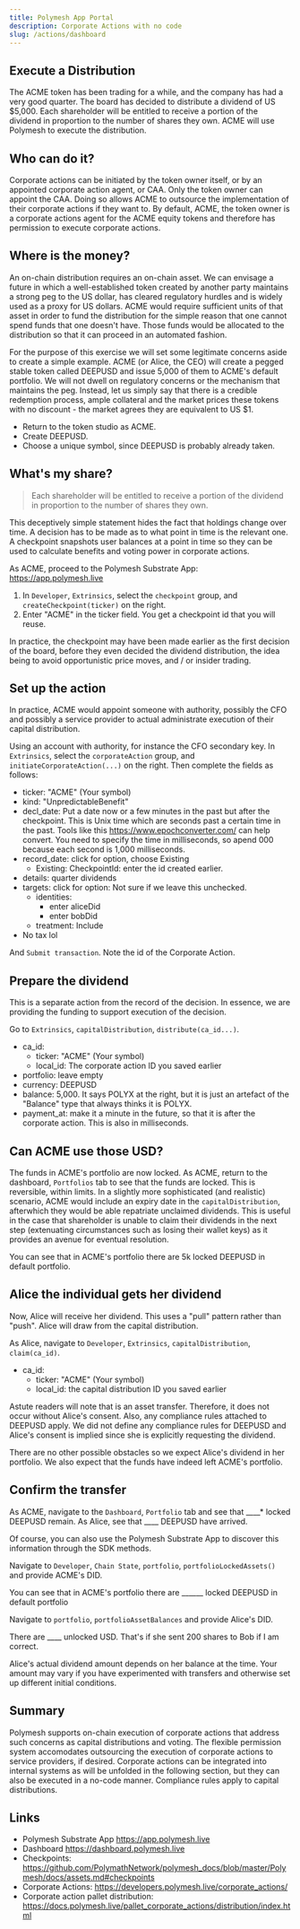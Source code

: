```yaml
---
title: Polymesh App Portal
description: Corporate Actions with no code
slug: /actions/dashboard
---
```



## Execute a Distribution

The ACME token has been trading for a while, and the company has had a very good quarter. The board has decided to distribute a dividend of US $5,000. Each shareholder will be entitled to receive a portion of the dividend in proportion to the number of shares they own. ACME will use Polymesh to execute the distribution.

## Who can do it?

Corporate actions can be initiated by the token owner itself, or by an appointed corporate action agent, or CAA. Only the token owner can appoint the CAA. Doing so allows ACME to outsource the implementation of their corporate actions if they want to. By default, ACME, the token owner is a corporate actions agent for the ACME equity tokens and therefore has permission to execute corporate actions. 

## Where is the money?

An on-chain distribution requires an on-chain asset. We can envisage a future in which a well-established token created by another party maintains a strong peg to the US dollar, has cleared regulatory hurdles and is widely used as a proxy for US dollars. ACME would require sufficient units of that asset in order to fund the distribution for the simple reason that one cannot spend funds that one doesn't have. Those funds would be allocated to the distribution so that it can proceed in an automated fashion. 

For the purpose of this exercise we will set some legitimate concerns aside to create a simple example. ACME (or Alice, the CEO) will create a pegged stable token called DEEPUSD and issue 5,000 of them to ACME's default portfolio. We will not dwell on regulatory concerns or the mechanism that maintains the peg. Instead, let us simply say that there is a credible redemption process, ample collateral and the market prices these tokens with no discount - the market agrees they are equivalent to US $1. 

- Return to the token studio as ACME.
- Create DEEPUSD.
- Choose a unique symbol, since DEEPUSD is probably already taken.


## What's my share?

<!-- I'm not sure this is needed because the previous section claims that corporate actions create checkpoints. -->

> Each shareholder will be entitled to receive a portion of the dividend in proportion to the number of shares they own.

This deceptively simple statement hides the fact that holdings change over time. A decision has to be made as to what point in time is the relevant one. A checkpoint snapshots user balances at a point in time so they can be used to calculate benefits and voting power in corporate actions. 

As ACME, proceed to the Polymesh Substrate App: https://app.polymesh.live 

1. In `Developer`, `Extrinsics`, select the `checkpoint` group, and `createCheckpoint(ticker)` on the right. 
2. Enter "ACME" in the ticker field. You get a checkpoint id that you will reuse. 

In practice, the checkpoint may have been made earlier as the first decision of the board, before they even decided the dividend distribution, the idea being to avoid opportunistic price moves, and / or insider trading.

## Set up the action

In practice, ACME would appoint someone with authority, possibly the CFO and possibly a service provider to actual administrate execution of their capital distribution. 

Using an account with authority, for instance the CFO secondary key. In `Extrinsics`, select the `corporateAction` group, and `initiateCorporateAction(...)` on the right. Then complete the fields as follows:

* ticker: "ACME" (Your symbol)
* kind: "UnpredictableBenefit"
* decl_date: Put a date now or a few minutes in the past but after the checkpoint. This is Unix time which are seconds past a certain time in the past. Tools like this https://www.epochconverter.com/ can help convert. You need to specify the time in milliseconds, so apend 000 because each second is 1,000 milliseconds. 
* record_date: click for option, choose Existing <!-- try for creating a new one on the fly -->
    * Existing: CheckpointId: enter the id created earlier.
* details: quarter dividends
* targets: click for option: Not sure if we leave this unchecked. <!-- should default to "everyone", so "leave alone" -->
    * identities:
        * enter aliceDid
        * enter bobDid
    * treatment: Include
* No tax lol <!-- keep it simple -->

And `Submit transaction`. Note the id of the Corporate Action. <!-- how? -->

## Prepare the dividend

This is a separate action from the record of the decision. In essence, we are providing the funding to support execution of the decision. 

Go to `Extrinsics`, `capitalDistribution`, `distribute(ca_id...)`.

* ca_id:
    * ticker: "ACME" (Your symbol)
    * local_id: The corporate action ID you saved earlier
* portfolio: leave empty
* currency: DEEPUSD
* balance: 5,000. It says POLYX at the right, but it is just an artefact of the "Balance" type that always thinks it is POLYX.
* payment_at: make it a minute in the future, so that it is after the corporate action. This is also in milliseconds. 

## Can ACME use those USD?

The funds in ACME's portfolio are now locked. As ACME, return to the dashboard, `Portfolios` tab to see that the funds are locked. This is reversible, within limits. In a slightly more sophisticated (and realistic) scenario, ACME would include an expiry date in the `capitalDistribution`, afterwhich they would be able repatriate unclaimed dividends. This is useful in the case that shareholder is unable to claim their dividends in the next step (extenuating circumstances such as losing their wallet keys) as it provides an avenue for eventual resolution. 

You can see that in ACME's portfolio there are 5k locked DEEPUSD in default portfolio.

## Alice the individual gets her dividend

Now, Alice will receive her dividend. This uses a "pull" pattern rather than "push". Alice will draw from the capital distribution. 

As Alice, navigate to `Developer`, `Extrinsics`, `capitalDistribution`, `claim(ca_id)`.

* ca_id:
    * ticker: "ACME" (Your symbol)
    * local_id: the capital distribution ID you saved earlier

Astute readers will note that is an asset transfer. Therefore, it does not occur without Alice's consent. Also, any compliance rules attached to DEEPUSD apply. We did not define any compliance rules for DEEPUSD and Alice's consent is implied since she is explicitly requesting the dividend. 

There are no other possible obstacles so we expect Alice's dividend in her portfolio. We also expect that the funds have indeed left ACME's portfolio. 

## Confirm the transfer

As ACME, navigate to the `Dashboard`, `Portfolio` tab and see that ____* locked DEEPUSD remain. As Alice, see that ____ DEEPUSD have arrived. 

Of course, you can also use the Polymesh Substrate App to discover this information through the SDK methods. 

Navigate to `Developer`, `Chain State`, `portfolio`, `portfolioLockedAssets()` and provide ACME's DID.

You can see that in ACME's portfolio there are ______ locked DEEPUSD in default portfolio

Navigate to `portfolio`, `portfolioAssetBalances` and provide Alice's DID. 

There are ____ unlocked USD. That's if she sent 200 shares to Bob if I am correct.

<HighlightBox type="info">

Alice's actual dividend amount depends on her balance at the time. Your amount may vary if you have experimented with transfers and otherwise set up different initial conditions.

</HighlightBox>

## Summary

Polymesh supports on-chain execution of corporate actions that address such concerns as capital distributions and voting. The flexible permission system accomodates outsourcing the execution of corporate actions to service providers, if desired. Corporate actions can be integrated into internal systems as will be unfolded in the following section, but they can also be executed in a no-code manner. Compliance rules apply to capital distributions. 

## Links

* Polymesh Substrate App https://app.polymesh.live
* Dashboard https://dashboard.polymesh.live
* Checkpoints: https://github.com/PolymathNetwork/polymesh_docs/blob/master/Polymesh/docs/assets.md#checkpoints 
* Corporate Actions: https://developers.polymesh.live/corporate_actions/ 
* Corporate action pallet distribution: https://docs.polymesh.live/pallet_corporate_actions/distribution/index.html 

